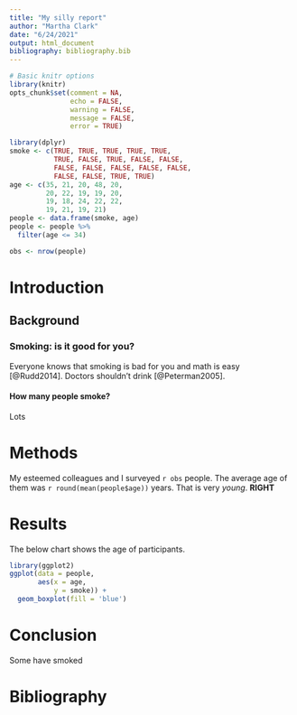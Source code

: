 ```yaml
---
title: "My silly report"
author: "Martha Clark"
date: "6/24/2021"
output: html_document
bibliography: bibliography.bib
---
```


```r
# Basic knitr options
library(knitr)
opts_chunk$set(comment = NA, 
               echo = FALSE, 
               warning = FALSE, 
               message = FALSE, 
               error = TRUE)
```


```r
library(dplyr)
smoke <- c(TRUE, TRUE, TRUE, TRUE, TRUE, 
           TRUE, FALSE, TRUE, FALSE, FALSE, 
           FALSE, FALSE, FALSE, FALSE, FALSE, 
           FALSE, FALSE, TRUE, TRUE)
age <- c(35, 21, 20, 48, 20, 
         20, 22, 19, 19, 20, 
         19, 18, 24, 22, 22, 
         19, 21, 19, 21)
people <- data.frame(smoke, age)
people <- people %>%
  filter(age <= 34)

obs <- nrow(people)
```

# Introduction 

## Background

### Smoking: is it good for you?

Everyone knows that smoking is bad for you and math is easy [@Rudd2014].
Doctors shouldn't drink [@Peterman2005].

#### How many people smoke?

Lots

# Methods

My esteemed colleagues and I surveyed `r obs` people. The average age of them was `r round(mean(people$age))` years. That is very _young_. **RIGHT**

# **Results**
The below chart shows the age of participants.

```r
library(ggplot2)
ggplot(data = people,
       aes(x = age,
           y = smoke)) +
  geom_boxplot(fill = 'blue') 
```

# Conclusion

Some have smoked

# Bibliography